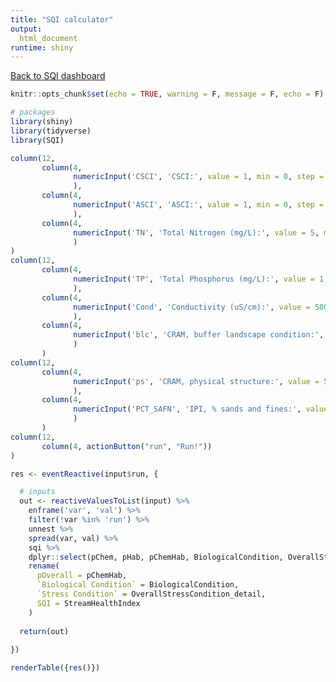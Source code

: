 ```yaml
---
title: "SQI calculator"
output: 
  html_document
runtime: shiny
---
```


[Back to SQI dashboard](https://sccwrp.shinyapps.io/SQI_shiny)

```r
knitr::opts_chunk$set(echo = TRUE, warning = F, message = F, echo = F)

# packages
library(shiny)
library(tidyverse)
library(SQI)
```

```r
column(12, 
       column(4, 
              numericInput('CSCI', 'CSCI:', value = 1, min = 0, step = 0.1)
              ), 
       column(4, 
              numericInput('ASCI', 'ASCI:', value = 1, min = 0, step = 0.1)
              ), 
       column(4, 
              numericInput('TN', 'Total Nitrogen (mg/L):', value = 5, min = 0, step = 1)
              )
)
column(12, 
       column(4, 
              numericInput('TP', 'Total Phosphorus (mg/L):', value = 1, min = 0, step = 1)
              ),
       column(4, 
              numericInput('Cond', 'Conductivity (uS/cm):', value = 500, min = 0, step = 10)
              ),
       column(4, 
              numericInput('blc', 'CRAM, buffer landscape condition:', value =50, min = 0, step = 10, max = 100)
              )
       )
column(12, 
       column(4, 
              numericInput('ps', 'CRAM, physical structure:', value = 50, min = 0, step = 10, max = 100)
              ),
       column(4, 
              numericInput('PCT_SAFN', 'IPI, % sands and fines:', value = 0.5, min = 0, step = 0.1, max = 1)
              )
       )
column(12, 
       column(4, actionButton("run", "Run!"))
)
```

```r
res <- eventReactive(input$run, {

  # inputs
  out <- reactiveValuesToList(input) %>% 
    enframe('var', 'val') %>% 
    filter(!var %in% 'run') %>% 
    unnest %>% 
    spread(var, val) %>% 
    sqi %>% 
    dplyr::select(pChem, pHab, pChemHab, BiologicalCondition, OverallStressCondition_detail, StreamHealthIndex) %>% 
    rename(
      pOverall = pChemHab,
      `Biological Condition` = BiologicalCondition,
      `Stress Condition` = OverallStressCondition_detail, 
      SQI = StreamHealthIndex
    )
  
  return(out)
  
})
```

```r
renderTable({res()})
```


